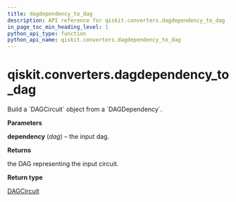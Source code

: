 ```yaml
---
title: dagdependency_to_dag
description: API reference for qiskit.converters.dagdependency_to_dag
in_page_toc_min_heading_level: 1
python_api_type: function
python_api_name: qiskit.converters.dagdependency_to_dag
---
```


# qiskit.converters.dagdependency\_to\_dag

<Function id="qiskit.converters.dagdependency_to_dag" isDedicatedPage={true} github="https://github.com/qiskit/qiskit/tree/stable/0.17/qiskit/converters/dagdependency_to_dag.py" signature="dagdependency_to_dag(dagdependency)">
  Build a `DAGCircuit` object from a `DAGDependency`.

  **Parameters**

  **dependency** (*dag*) – the input dag.

  **Returns**

  the DAG representing the input circuit.

  **Return type**

  [DAGCircuit](qiskit.dagcircuit.DAGCircuit "qiskit.dagcircuit.DAGCircuit")
</Function>


